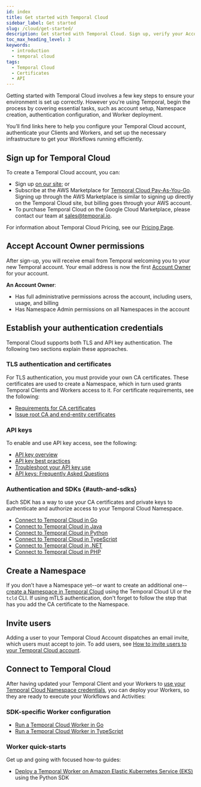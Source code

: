 ```yaml
---
id: index
title: Get started with Temporal Cloud
sidebar_label: Get started
slug: /cloud/get-started/
description: Get started with Temporal Cloud. Sign up, verify your Account Owner or Global Admin role, set up CA certificates, create a Namespace, invite users, and connect your Temporal Client and Workers.
toc_max_heading_level: 3
keywords:
  - introduction
  - temporal cloud
tags:
  - Temporal Cloud
  - Certificates
  - API
---
```



Getting started with Temporal Cloud involves a few key steps to ensure your environment is set up correctly.
However you're using Temporal, begin the process by covering essential tasks, such as account setup, Namespace creation, authentication configuration, and Worker deployment.

You’ll find links here to help you configure your Temporal Cloud account, authenticate your Clients and Workers, and set up the necessary infrastructure to get your Workflows running efficiently.

## Sign up for Temporal Cloud

To create a Temporal Cloud account, you can:

- Sign up [on our site](https://temporal.io/get-cloud); or
- Subscribe at the AWS Marketplace for [Temporal Cloud Pay-As-You-Go](https://aws.amazon.com/marketplace/pp/prodview-xx2x66m6fp2lo).
  Signing up through the AWS Marketplace is similar to signing up directly on the Temporal Cloud site, but billing goes through your AWS account.
- To purchase Temporal Cloud on the Google Cloud Marketplace, please contact our team at sales@temporal.io.

For information about Temporal Cloud Pricing, see our [Pricing Page](/cloud/pricing).

## Accept Account Owner permissions

After sign-up, you will receive email from Temporal welcoming you to your new Temporal account.
Your email address is now the first [Account Owner](/cloud/users#account-level-roles) for your account.

**An Account Owner**:

- Has full administrative permissions across the account, including users, usage, and billing
- Has Namespace Admin permissions on all Namespaces in the account

## Establish your authentication credentials

Temporal Cloud supports both TLS and API key authentication.
The following two sections explain these approaches.

### TLS authentication and certificates

For TLS authentication, you must provide your own CA certificates.
These certificates are used to create a Namespace, which in turn used grants Temporal Clients and Workers access to it.
For certificate requirements, see the following:

- [Requirements for CA certificates](/cloud/certificates#certificate-requirements)
- [Issue root CA and end-entity certificates](/cloud/certificates#issue-certificates)

### API keys

To enable and use API key access, see the following:

- [API key overview](/cloud/api-keys#overview)
- [API key best practices](/cloud/api-keys#best-practices)
- [Troubleshoot your API key use](/cloud/api-keys#troubleshooting)
- [API keys: Frequently Asked Questions](/cloud/api-keys#faqs)

### Authentication and SDKs {#auth-and-sdks}

Each SDK has a way to use your CA certificates and private keys to authenticate and authorize access to your Temporal Cloud Namespace.

- [Connect to Temporal Cloud in Go](/develop/go/temporal-clients#connect-to-temporal-cloud)
- [Connect to Temporal Cloud in Java](/develop/java/temporal-clients#connect-to-temporal-cloud)
- [Connect to Temporal Cloud in Python](/develop/python/temporal-clients#connect-to-temporal-cloud)
- [Connect to Temporal Cloud in TypeScript](/develop/typescript/core-application#connect-to-temporal-cloud)
- [Connect to Temporal Cloud in .NET](/develop/dotnet/temporal-client#connect-to-temporal-cloud)
- [Connect to Temporal Cloud in PHP](/develop/php/temporal-clients#connect-to-temporal-cloud)

## Create a Namespace

If you don’t have a Namespace yet--or want to create an additional one--[create a Namespace in Temporal Cloud](/cloud/namespaces#create-a-namespace) using the Temporal Cloud UI or the `tcld` CLI.
If using mTLS authentication, don't forget to follow the step that has you add the CA certificate to the Namespace.

<DiscoverableDisclosure prompt="" label="Namespace Setup - Details">


<NamespaceContent />

</DiscoverableDisclosure>

## Invite users

Adding a user to your Temporal Cloud Account dispatches an email invite, which users must accept to join.
To add users, see [How to invite users to your Temporal Cloud account](/cloud/users#invite-users).

<DiscoverableDisclosure prompt="" label="Invite Users - Details">


<InvitationContent />

</DiscoverableDisclosure>

## Connect to Temporal Cloud

After having updated your Temporal Client and your Workers to [use your Temporal Cloud Namespace credentials](#auth-and-sdks), you can deploy your Workers, so they are ready to execute your Workflows and Activities:

### SDK-specific Worker configuration

- [Run a Temporal Cloud Worker in Go](/develop/go/core-application#run-a-temporal-cloud-worker)
- [Run a Temporal Cloud Worker in TypeScript](/develop/typescript/core-application#run-a-temporal-cloud-worker)

### Worker quick-starts

Get up and going with focused how-to guides:

- [Deploy a Temporal Worker on Amazon Elastic Kubernetes Service (EKS)](/cloud/deploy-workers-to-aws-eks) using the Python SDK
